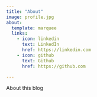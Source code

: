 ```yaml
---
title: "About"
image: profile.jpg
about:
  template: marquee
  links:
    - icon: linkedin
      text: LinkedIn
      href: https://linkedin.com
    - icon: github
      text: Github
      href: https://github.com

---
```


About this blog
